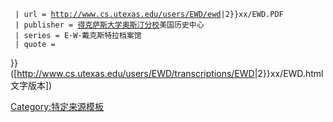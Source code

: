 <includeonly>{{cite book
  | last = 戴克斯特拉
  | first = 艾兹赫尔
  | author-link = 艾兹赫尔·戴克斯特拉
  | title = {{#if:{{{2|}}}| {{{ 2 }}} (EWD-{{{ 1 }}}) | EWD-{{{ 1 }}} }}
  | url = http://www.cs.utexas.edu/users/EWD/ewd{{padleft: {{#expr: trunc({{Str repc|{{{1}}}|a|}} / 100)}}|2}}xx/EWD{{{1}}}.PDF
  | publisher = [[得克萨斯大学奥斯汀分校]]美国历史中心
  | series = E·W·戴克斯特拉档案馆
  | quote = {{{quote|}}}
}} ([http://www.cs.utexas.edu/users/EWD/transcriptions/EWD{{padleft: {{#expr: trunc({{Str repc|{{{1}}}|a|}} / 100)}}|2}}xx/EWD{{{1}}}.html 文字版本])</includeonly><noinclude>
{{documentation}}
[[Category:特定来源模板]]

</noinclude>